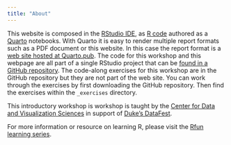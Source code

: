 ```yaml
---
title: "About"
---
```


This website is composed in the [RStudio IDE](https://posit.co/download/rstudio-desktop/), as [R code](https://en.wikipedia.org/wiki/R_(programming_language)) authored as a [Quarto](https://quarto.org/) notebooks. With Quarto it is easy to render multiple report formats such as a PDF document or this website. In this case the report format is a [web site hosted at Quarto.pub](https://libjohn.quarto.pub/intro2r-datafestduke/). The code for this workshop and this webpage are all part of a single RStudio project that can be [found in a GitHub repository](https://github.com/libjohn/tutorial_intro2r_datafest). The code-along exercises for this workshop are in the GitHub repository but they are not part of the web site. You can work through the exercises by first downloading the GitHub repository. Then find the exercises within the `_exercises` directory.

This introductory workshop is workshop is taught by the [Center for Data and Visualization Sciences](https://library.duke.edu/data) in support of [Duke's DataFest](https://dukestatsci.github.io/datafest/).

For more information or resource on learning R, please visit the [Rfun learning series](https://Rfun.library.duke.edu).

